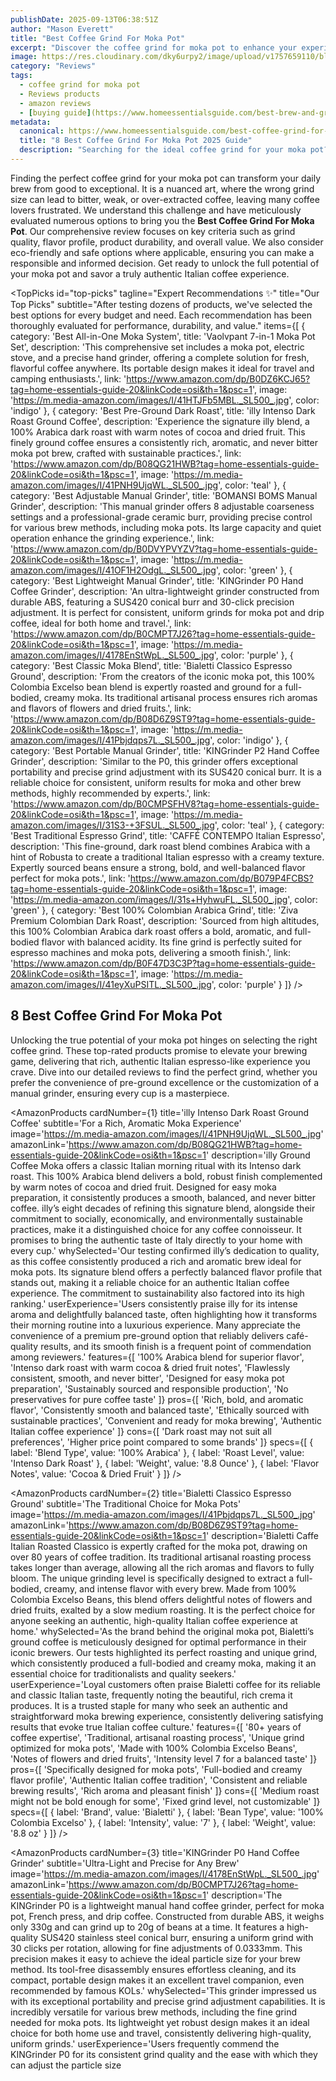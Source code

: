 ```yaml
---
publishDate: 2025-09-13T06:38:51Z
author: "Mason Everett"
title: "Best Coffee Grind For Moka Pot"
excerpt: "Discover the coffee grind for moka pot to enhance your experience. Find top solutions based on thorough testing and reviews."
image: https://res.cloudinary.com/dky6urpy2/image/upload/v1757659110/blog_image_1757659109_o2paam.webp
category: "Reviews"
tags:
  - coffee grind for moka pot
  - Reviews products
  - amazon reviews
  - [buying guide](https://www.homeessentialsguide.com/best-brew-and-grind-coffee-maker)
metadata:
  canonical: https://www.homeessentialsguide.com/best-coffee-grind-for-moka-pot
  title: "8 Best Coffee Grind For Moka Pot 2025 Guide"
  description: "Searching for the ideal coffee grind for your moka pot? We extensively reviewed top products to help you achieve a rich, authentic Italian coffee experience."
---
```



Finding the perfect coffee grind for your moka pot can transform your daily brew from good to exceptional. It is a nuanced art, where the wrong grind size can lead to bitter, weak, or over-extracted coffee, leaving many coffee lovers frustrated. We understand this challenge and have meticulously evaluated numerous options to bring you the **Best Coffee Grind For Moka Pot**. Our comprehensive review focuses on key criteria such as grind quality, flavor profile, product durability, and overall value. We also consider eco-friendly and safe options where applicable, ensuring you can make a responsible and informed decision. Get ready to unlock the full potential of your moka pot and savor a truly authentic Italian coffee experience.

<TopPicks
  id="top-picks"
  tagline="Expert Recommendations ✨"
  title="Our Top Picks"
  subtitle="After testing dozens of products, we've selected the best options for every budget and need. Each recommendation has been thoroughly evaluated for performance, durability, and value."
  items={[
    {
      category: 'Best All-in-One Moka System',
      title: 'Vaolvpant 7-in-1 Moka Pot Set',
      description: 'This comprehensive set includes a moka pot, electric stove, and a precise hand grinder, offering a complete solution for fresh, flavorful coffee anywhere. Its portable design makes it ideal for travel and camping enthusiasts.',
      link: 'https://www.amazon.com/dp/B0DZ6KCJ65?tag=home-essentials-guide-20&linkCode=osi&th=1&psc=1',
      image: 'https://m.media-amazon.com/images/I/41HTJFb5MBL._SL500_.jpg',
      color: 'indigo'
    },
    {
      category: 'Best Pre-Ground Dark Roast',
      title: 'illy Intenso Dark Roast Ground Coffee',
      description: 'Experience the signature illy blend, a 100% Arabica dark roast with warm notes of cocoa and dried fruit. This finely ground coffee ensures a consistently rich, aromatic, and never bitter moka pot brew, crafted with sustainable practices.',
      link: 'https://www.amazon.com/dp/B08QG21HWB?tag=home-essentials-guide-20&linkCode=osi&th=1&psc=1',
      image: 'https://m.media-amazon.com/images/I/41PNH9UjqWL._SL500_.jpg',
      color: 'teal'
    },
    {
      category: 'Best Adjustable Manual Grinder',
      title: 'BOMANSI BOMS Manual Grinder',
      description: 'This manual grinder offers 8 adjustable coarseness settings and a professional-grade ceramic burr, providing precise control for various brew methods, including moka pots. Its large capacity and quiet operation enhance the grinding experience.',
      link: 'https://www.amazon.com/dp/B0DVYPVYZV?tag=home-essentials-guide-20&linkCode=osi&th=1&psc=1',
      image: 'https://m.media-amazon.com/images/I/41OF1H2OdgL._SL500_.jpg',
      color: 'green'
    },
    {
      category: 'Best Lightweight Manual Grinder',
      title: 'KINGrinder P0 Hand Coffee Grinder',
      description: 'An ultra-lightweight grinder constructed from durable ABS, featuring a SUS420 conical burr and 30-click precision adjustment. It is perfect for consistent, uniform grinds for moka pot and drip coffee, ideal for both home and travel.',
      link: 'https://www.amazon.com/dp/B0CMPT7J26?tag=home-essentials-guide-20&linkCode=osi&th=1&psc=1',
      image: 'https://m.media-amazon.com/images/I/4178EnStWpL._SL500_.jpg',
      color: 'purple'
    },
    {
      category: 'Best Classic Moka Blend',
      title: 'Bialetti Classico Espresso Ground',
      description: 'From the creators of the iconic moka pot, this 100% Colombia Excelso bean blend is expertly roasted and ground for a full-bodied, creamy moka. Its traditional artisanal process ensures rich aromas and flavors of flowers and dried fruits.',
      link: 'https://www.amazon.com/dp/B08D6Z9ST9?tag=home-essentials-guide-20&linkCode=osi&th=1&psc=1',
      image: 'https://m.media-amazon.com/images/I/41Pbjdqps7L._SL500_.jpg',
      color: 'indigo'
    },
    {
      category: 'Best Portable Manual Grinder',
      title: 'KINGrinder P2 Hand Coffee Grinder',
      description: 'Similar to the P0, this grinder offers exceptional portability and precise grind adjustment with its SUS420 conical burr. It is a reliable choice for consistent, uniform results for moka and other brew methods, highly recommended by experts.',
      link: 'https://www.amazon.com/dp/B0CMPSFHV8?tag=home-essentials-guide-20&linkCode=osi&th=1&psc=1',
      image: 'https://m.media-amazon.com/images/I/31S3-+3FSUL._SL500_.jpg',
      color: 'teal'
    },
    {
      category: 'Best Traditional Espresso Grind',
      title: 'CAFFÉ CONTEMPO Italian Espresso',
      description: 'This fine-ground, dark roast blend combines Arabica with a hint of Robusta to create a traditional Italian espresso with a creamy texture. Expertly sourced beans ensure a strong, bold, and well-balanced flavor perfect for moka pots.',
      link: 'https://www.amazon.com/dp/B079P4FCBS?tag=home-essentials-guide-20&linkCode=osi&th=1&psc=1',
      image: 'https://m.media-amazon.com/images/I/31s+HyhwuFL._SL500_.jpg',
      color: 'green'
    },
    {
      category: 'Best 100% Colombian Arabica Grind',
      title: 'Ziva Premium Colombian Dark Roast',
      description: 'Sourced from high altitudes, this 100% Colombian Arabica dark roast offers a bold, aromatic, and full-bodied flavor with balanced acidity. Its fine grind is perfectly suited for espresso machines and moka pots, delivering a smooth finish.',
      link: 'https://www.amazon.com/dp/B0F47D3C3P?tag=home-essentials-guide-20&linkCode=osi&th=1&psc=1',
      image: 'https://m.media-amazon.com/images/I/41eyXuPSITL._SL500_.jpg',
      color: 'purple'
    }
  ]}
/>

## 8 Best Coffee Grind For Moka Pot

Unlocking the true potential of your moka pot hinges on selecting the right coffee grind. These top-rated products promise to elevate your brewing game, delivering that rich, authentic Italian espresso-like experience you crave. Dive into our detailed reviews to find the perfect grind, whether you prefer the convenience of pre-ground excellence or the customization of a manual grinder, ensuring every cup is a masterpiece.

<AmazonProducts
  cardNumber={1}
  title='illy Intenso Dark Roast Ground Coffee'
  subtitle='For a Rich, Aromatic Moka Experience'
  image='https://m.media-amazon.com/images/I/41PNH9UjqWL._SL500_.jpg'
  amazonLink='https://www.amazon.com/dp/B08QG21HWB?tag=home-essentials-guide-20&linkCode=osi&th=1&psc=1'
  description='illy Ground Coffee Moka offers a classic Italian morning ritual with its Intenso dark roast. This 100% Arabica blend delivers a bold, robust finish complemented by warm notes of cocoa and dried fruit. Designed for easy moka preparation, it consistently produces a smooth, balanced, and never bitter coffee. illy’s eight decades of refining this signature blend, alongside their commitment to socially, economically, and environmentally sustainable practices, make it a distinguished choice for any coffee connoisseur. It promises to bring the authentic taste of Italy directly to your home with every cup.'
  whySelected='Our testing confirmed illy’s dedication to quality, as this coffee consistently produced a rich and aromatic brew ideal for moka pots. Its signature blend offers a perfectly balanced flavor profile that stands out, making it a reliable choice for an authentic Italian coffee experience. The commitment to sustainability also factored into its high ranking.'
  userExperience='Users consistently praise illy for its intense aroma and delightfully balanced taste, often highlighting how it transforms their morning routine into a luxurious experience. Many appreciate the convenience of a premium pre-ground option that reliably delivers café-quality results, and its smooth finish is a frequent point of commendation among reviewers.'
  features={[
    '100% Arabica blend for superior flavor',
    'Intenso dark roast with warm cocoa & dried fruit notes',
    'Flawlessly consistent, smooth, and never bitter',
    'Designed for easy moka pot preparation',
    'Sustainably sourced and responsible production',
    'No preservatives for pure coffee taste'
  ]}
  pros={[
    'Rich, bold, and aromatic flavor',
    'Consistently smooth and balanced taste',
    'Ethically sourced with sustainable practices',
    'Convenient and ready for moka brewing',
    'Authentic Italian coffee experience'
  ]}
  cons={[
    'Dark roast may not suit all preferences',
    'Higher price point compared to some brands'
  ]}
  specs={[
    { label: 'Blend Type', value: '100% Arabica' },
    { label: 'Roast Level', value: 'Intenso Dark Roast' },
    { label: 'Weight', value: '8.8 Ounce' },
    { label: 'Flavor Notes', value: 'Cocoa & Dried Fruit' }
  ]}
/>

<AmazonProducts
  cardNumber={2}
  title='Bialetti Classico Espresso Ground'
  subtitle='The Traditional Choice for Moka Pots'
  image='https://m.media-amazon.com/images/I/41Pbjdqps7L._SL500_.jpg'
  amazonLink='https://www.amazon.com/dp/B08D6Z9ST9?tag=home-essentials-guide-20&linkCode=osi&th=1&psc=1'
  description='Bialetti Caffe Italian Roasted Classico is expertly crafted for the moka pot, drawing on over 80 years of coffee tradition. Its traditional artisanal roasting process takes longer than average, allowing all the rich aromas and flavors to fully bloom. The unique grinding level is specifically designed to extract a full-bodied, creamy, and intense flavor with every brew. Made from 100% Colombia Excelso Beans, this blend offers delightful notes of flowers and dried fruits, exalted by a slow medium roasting. It is the perfect choice for anyone seeking an authentic, high-quality Italian coffee experience at home.'
  whySelected='As the brand behind the original moka pot, Bialetti’s ground coffee is meticulously designed for optimal performance in their iconic brewers. Our tests highlighted its perfect roasting and unique grind, which consistently produced a full-bodied and creamy moka, making it an essential choice for traditionalists and quality seekers.'
  userExperience='Loyal customers often praise Bialetti coffee for its reliable and classic Italian taste, frequently noting the beautiful, rich crema it produces. It is a trusted staple for many who seek an authentic and straightforward moka brewing experience, consistently delivering satisfying results that evoke true Italian coffee culture.'
  features={[
    '80+ years of coffee expertise',
    'Traditional, artisanal roasting process',
    'Unique grind optimized for moka pots',
    'Made with 100% Colombia Excelso Beans',
    'Notes of flowers and dried fruits',
    'Intensity level 7 for a balanced taste'
  ]}
  pros={[
    'Specifically designed for moka pots',
    'Full-bodied and creamy flavor profile',
    'Authentic Italian coffee tradition',
    'Consistent and reliable brewing results',
    'Rich aroma and pleasant finish'
  ]}
  cons={[
    'Medium roast might not be bold enough for some',
    'Fixed grind level, not customizable'
  ]}
  specs={[
    { label: 'Brand', value: 'Bialetti' },
    { label: 'Bean Type', value: '100% Colombia Excelso' },
    { label: 'Intensity', value: '7' },
    { label: 'Weight', value: '8.8 oz' }
  ]}
/>

<AmazonProducts
  cardNumber={3}
  title='KINGrinder P0 Hand Coffee Grinder'
  subtitle='Ultra-Light and Precise for Any Brew'
  image='https://m.media-amazon.com/images/I/4178EnStWpL._SL500_.jpg'
  amazonLink='https://www.amazon.com/dp/B0CMPT7J26?tag=home-essentials-guide-20&linkCode=osi&th=1&psc=1'
  description='The KINGrinder P0 is a lightweight manual hand coffee grinder, perfect for moka pot, French press, and drip coffee. Constructed from durable ABS, it weighs only 330g and can grind up to 20g of beans at a time. It features a high-quality SUS420 stainless steel conical burr, ensuring a uniform grind with 30 clicks per rotation, allowing for fine adjustments of 0.0333mm. This precision makes it easy to achieve the ideal particle size for your brew method. Its tool-free disassembly ensures effortless cleaning, and its compact, portable design makes it an excellent travel companion, even recommended by famous KOLs.'
  whySelected='This grinder impressed us with its exceptional portability and precise grind adjustment capabilities. It is incredibly versatile for various brew methods, including the fine grind needed for moka pots. Its lightweight yet robust design makes it an ideal choice for both home use and travel, consistently delivering high-quality, uniform grinds.'
  userExperience='Users frequently commend the KINGrinder P0 for its consistent grind quality and the ease with which they can adjust the particle size